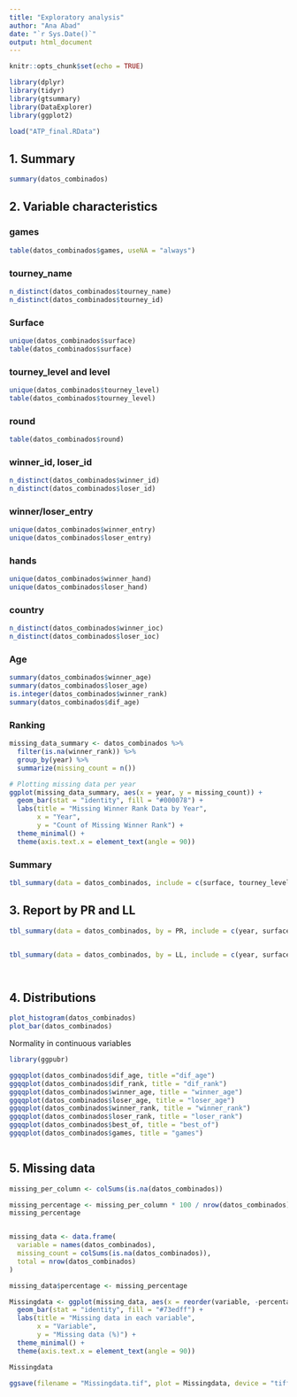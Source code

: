---
title: "Exploratory analysis"
author: "Ana Abad"
date: "`r Sys.Date()`"
output: html_document
---

```{r setup, include=FALSE}
knitr::opts_chunk$set(echo = TRUE)
```

```{r}
library(dplyr)
library(tidyr)
library(gtsummary)
library(DataExplorer)
library(ggplot2)
```



```{r}
load("ATP_final.RData")
```

## 1. Summary
```{r}
summary(datos_combinados)
```

## 2. Variable characteristics

### games


```{r}
table(datos_combinados$games, useNA = "always")
```




### tourney_name

```{r}
n_distinct(datos_combinados$tourney_name)
n_distinct(datos_combinados$tourney_id)
```

### Surface
```{r}
unique(datos_combinados$surface)
table(datos_combinados$surface)
```
### tourney_level and level

```{r}

unique(datos_combinados$tourney_level)
table(datos_combinados$tourney_level)

```

### round

```{r}
table(datos_combinados$round)
```

### winner_id, loser_id

```{r}

n_distinct(datos_combinados$winner_id)
n_distinct(datos_combinados$loser_id)
```
### winner/loser_entry

```{r}
unique(datos_combinados$winner_entry)
unique(datos_combinados$loser_entry)

```

### hands 

```{r}

unique(datos_combinados$winner_hand)
unique(datos_combinados$loser_hand)

```

### country

```{r}

n_distinct(datos_combinados$winner_ioc)
n_distinct(datos_combinados$loser_ioc)

```
### Age
```{r}
summary(datos_combinados$winner_age)
summary(datos_combinados$loser_age)
is.integer(datos_combinados$winner_rank)
summary(datos_combinados$dif_age)
```


### Ranking


```{r}
missing_data_summary <- datos_combinados %>%
  filter(is.na(winner_rank)) %>%
  group_by(year) %>%
  summarize(missing_count = n())

# Plotting missing data per year
ggplot(missing_data_summary, aes(x = year, y = missing_count)) +
  geom_bar(stat = "identity", fill = "#000078") +
  labs(title = "Missing Winner Rank Data by Year",
       x = "Year",
       y = "Count of Missing Winner Rank") +
  theme_minimal() +
  theme(axis.text.x = element_text(angle = 90))
```


### Summary 


```{r}
tbl_summary(data = datos_combinados, include = c(surface, tourney_level, winner_hand, loser_hand, dif_age, winner_rank, loser_rank, dif_rank))
```




## 3. Report by PR and LL

```{r}


tbl_summary(data = datos_combinados, by = PR, include = c(year, surface, tourney_level, winner_hand, loser_hand, dif_age, winner_rank, loser_rank, dif_rank))


tbl_summary(data = datos_combinados, by = LL, include = c(year, surface, tourney_level, winner_hand, loser_hand, dif_age, winner_rank, loser_rank, dif_rank))




```


## 4. Distributions



```{r}

plot_histogram(datos_combinados)
plot_bar(datos_combinados)


```

Normality in continuous variables

```{r}

library(ggpubr)

ggqqplot(datos_combinados$dif_age, title ="dif_age")
ggqqplot(datos_combinados$dif_rank, title = "dif_rank")
ggqqplot(datos_combinados$winner_age, title = "winner_age")
ggqqplot(datos_combinados$loser_age, title = "loser_age")
ggqqplot(datos_combinados$winner_rank, title = "winner_rank")
ggqqplot(datos_combinados$loser_rank, title = "loser_rank")
ggqqplot(datos_combinados$best_of, title = "best_of")
ggqqplot(datos_combinados$games, title = "games")



```




## 5. Missing data


```{r}
missing_per_column <- colSums(is.na(datos_combinados))

missing_percentage <- missing_per_column * 100 / nrow(datos_combinados) 
missing_percentage


missing_data <- data.frame(
  variable = names(datos_combinados),
  missing_count = colSums(is.na(datos_combinados)),
  total = nrow(datos_combinados)
)

missing_data$percentage <- missing_percentage

Missingdata <- ggplot(missing_data, aes(x = reorder(variable, -percentage), y = percentage)) +
  geom_bar(stat = "identity", fill = "#73edff") +
  labs(title = "Missing data in each variable", 
       x = "Variable", 
       y = "Missing data (%)") +
  theme_minimal() +
  theme(axis.text.x = element_text(angle = 90))

Missingdata

ggsave(filename = "Missingdata.tif", plot = Missingdata, device = "tiff",  dpi = 300)

```


